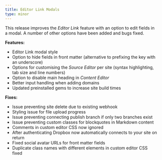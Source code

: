 ```yaml
---
title: Editor Link Modals
type: minor
---
```


This release improves the *Editor Link* feature with an option to edit fields in a modal. A number of other options have been added and bugs fixed.

**Features:**

* Editor Link modal style
* Option to hide fields in front matter (alternative to prefixing the key with an underscore)
* Options for customising the *Source Editor* per site (syntax highlighting, tab size and line numbers)
* Option to disable main heading in *Content Editor*
* Better input handling when adding domains
* Updated preinstalled gems to increase site build times

**Fixes:**

* Issue preventing site delete due to existing webhook
* Styling issue for file upload progress
* Issue preventing connecting publish branch if only two branches exist
* Issue preventing custom classes for blockquotes in Markdown content
* Comments in custom editor CSS now ignored
* After authenticating Dropbox now automatically connects to your site on return
* Fixed social avatar URLs for front matter fields
* Duplicate class names with different elements in custom editor CSS fixed